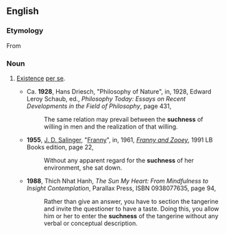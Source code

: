 ==English==
{{wikipedia}}

===Etymology===
From {{suffix|such|ness}}

===Noun===
{{head|en|noun}}
# {{context|philosophy|chiefly|_|Buddhism}} [[existence|Existence]] [[per se]].
#* Ca. '''1928''', Hans Driesch, "Philosophy of Nature", in, 1928, Edward Leroy Schaub, ed., ''Philosophy Today: Essays on Recent Developments in the Field of Philosophy'', page 431,
#*: The same relation may prevail between the '''suchness''' of willing in men and the realization of that willing.
#* '''1955''', [[w:J. D. Salinger|J. D. Salinger]], "[[w:Franny|Franny]]", in, 1961, ''[[w:Franny and Zooey|Franny and Zooey]]'', 1991 LB Books edition, page 22,
#*: Without any apparent regard for the '''suchness''' of her environment, she sat down.
#* '''1988''', Thich Nhat Hanh, ''The Sun My Heart: From Mindfulness to Insight Contemplation'', Parallax Press, ISBN 0938077635, page 94,
#*: Rather than give an answer, you have to section the tangerine and invite the questioner to have a taste. Doing this, you allow him or her to enter the '''suchness''' of the tangerine without any verbal or conceptual description.